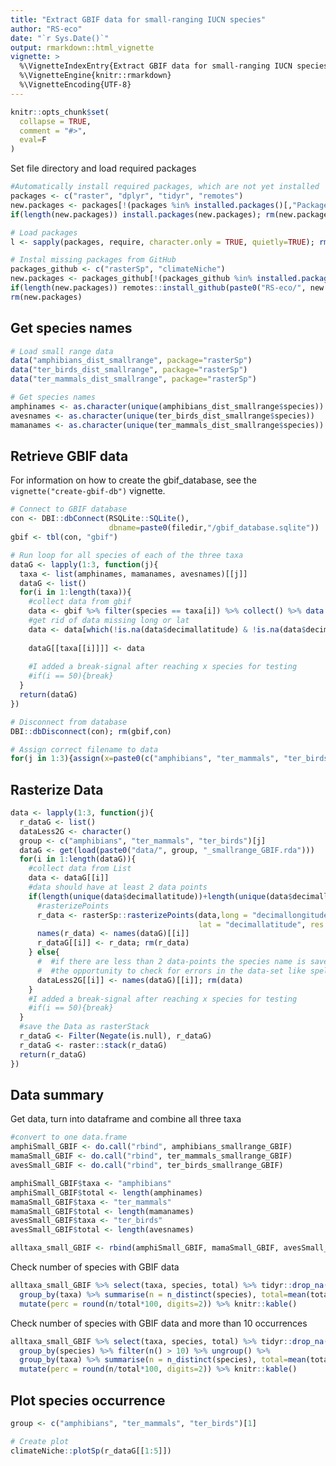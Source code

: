 ```yaml
---
title: "Extract GBIF data for small-ranging IUCN species"
author: "RS-eco"
date: "`r Sys.Date()`"
output: rmarkdown::html_vignette
vignette: >
  %\VignetteIndexEntry{Extract GBIF data for small-ranging IUCN species}
  %\VignetteEngine{knitr::rmarkdown}
  %\VignetteEncoding{UTF-8}
---
```

  
```r
knitr::opts_chunk$set(
  collapse = TRUE,
  comment = "#>",
  eval=F
)
```

Set file directory and load required packages

```r
#Automatically install required packages, which are not yet installed
packages <- c("raster", "dplyr", "tidyr", "remotes")
new.packages <- packages[!(packages %in% installed.packages()[,"Package"])]
if(length(new.packages)) install.packages(new.packages); rm(new.packages)

# Load packages
l <- sapply(packages, require, character.only = TRUE, quietly=TRUE); rm(packages, l)

# Instal missing packages from GitHub
packages_github <- c("rasterSp", "climateNiche")
new.packages <- packages_github[!(packages_github %in% installed.packages()[,"Package"])]
if(length(new.packages)) remotes::install_github(paste0("RS-eco/", new.packages))
rm(new.packages)
```

## Get species names

```r
# Load small range data
data("amphibians_dist_smallrange", package="rasterSp")
data("ter_birds_dist_smallrange", package="rasterSp")
data("ter_mammals_dist_smallrange", package="rasterSp")

# Get species names
amphinames <- as.character(unique(amphibians_dist_smallrange$species))
avesnames <- as.character(unique(ter_birds_dist_smallrange$species))
mamanames <- as.character(unique(ter_mammals_dist_smallrange$species))
```

## Retrieve GBIF data

For information on how to create the gbif_database, see the `vignette("create-gbif-db")` vignette.

```r
# Connect to GBIF database
con <- DBI::dbConnect(RSQLite::SQLite(), 
                      dbname=paste0(filedir,"/gbif_database.sqlite"))
gbif <- tbl(con, "gbif")

# Run loop for all species of each of the three taxa
dataG <- lapply(1:3, function(j){
  taxa <- list(amphinames, mamanames, avesnames)[[j]]
  dataG <- list()
  for(i in 1:length(taxa)){
    #collect data from gbif
    data <- gbif %>% filter(species == taxa[i]) %>% collect() %>% data.frame()
    #get rid of data missing long or lat
    data <- data[which(!is.na(data$decimallatitude) & !is.na(data$decimallongitude)),]
    
    dataG[[taxa[[i]]]] <- data
    
    #I added a break-signal after reaching x species for testing
    #if(i == 50){break}
  }
  return(dataG)
})

# Disconnect from database
DBI::dbDisconnect(con); rm(gbif,con)

# Assign correct filename to data
for(j in 1:3){assign(x=paste0(c("amphibians", "ter_mammals", "ter_birds")[j], "_smallrange_GBIF"), value=dataG[[j]])}
```

## Rasterize Data

```r
data <- lapply(1:3, function(j){
  r_dataG <- list()
  dataLess2G <- character()
  group <- c("amphibians", "ter_mammals", "ter_birds")[j]
  dataG <- get(load(paste0("data/", group, "_smallrange_GBIF.rda")))
  for(i in 1:length(dataG)){
    #collect data from List
    data <- dataG[[i]]
    #data should have at least 2 data points
    if(length(unique(data$decimallatitude))+length(unique(data$decimallongitude))>=4){
      #rasterizePoints
      r_data <- rasterSp::rasterizePoints(data,long = "decimallongitude", 
                                          lat = "decimallatitude", res = 0.25); rm(data)
      names(r_data) <- names(dataG)[[i]]
      r_dataG[[i]] <- r_data; rm(r_data)
    } else{
      #  #if there are less than 2 data-points the species name is saved in another list, to have
      #  #the opportunity to check for errors in the data-set like spelling-errors etc.
      dataLess2G[[i]] <- names(dataG)[[i]]; rm(data)
    }
    #I added a break-signal after reaching x species for testing
    #if(i == 50){break}
  }
  #save the Data as rasterStack
  r_dataG <- Filter(Negate(is.null), r_dataG)
  r_dataG <- raster::stack(r_dataG)
  return(r_dataG)
})
```

## Data summary

Get data, turn into dataframe and combine all three taxa

```r
#convert to one data.frame
amphiSmall_GBIF <- do.call("rbind", amphibians_smallrange_GBIF)
mamaSmall_GBIF <- do.call("rbind", ter_mammals_smallrange_GBIF)
avesSmall_GBIF <- do.call("rbind", ter_birds_smallrange_GBIF)

amphiSmall_GBIF$taxa <- "amphibians"
amphiSmall_GBIF$total <- length(amphinames)
mamaSmall_GBIF$taxa <- "ter_mammals"
mamaSmall_GBIF$total <- length(mamanames)
avesSmall_GBIF$taxa <- "ter_birds"
avesSmall_GBIF$total <- length(avesnames)

alltaxa_small_GBIF <- rbind(amphiSmall_GBIF, mamaSmall_GBIF, avesSmall_GBIF)
```

Check number of species with GBIF data

```r
alltaxa_small_GBIF %>% select(taxa, species, total) %>% tidyr::drop_na() %>% 
  group_by(taxa) %>% summarise(n = n_distinct(species), total=mean(total)) %>% 
  mutate(perc = round(n/total*100, digits=2)) %>% knitr::kable()
```

Check number of species with GBIF data and more than 10 occurrences

```r
alltaxa_small_GBIF %>% select(taxa, species, total) %>% tidyr::drop_na() %>%
  group_by(species) %>% filter(n() > 10) %>% ungroup() %>% 
  group_by(taxa) %>% summarise(n = n_distinct(species), total=mean(total)) %>% 
  mutate(perc = round(n/total*100, digits=2)) %>% knitr::kable()
```

## Plot species occurrence

```r
group <- c("amphibians", "ter_mammals", "ter_birds")[1]

# Create plot
climateNiche::plotSp(r_dataG[[1:5]])
```
